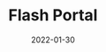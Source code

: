 ---
title: Flash Portal
description: A Flash version of the famous game Portal from Valve.
date: 2022-01-30
type: Flash
name: portal
credits:
- Game by Newgrounds
---